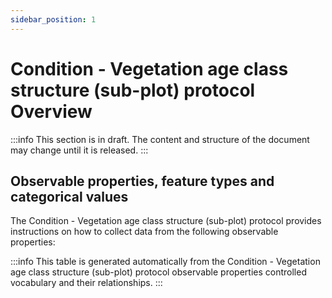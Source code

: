 ```yaml
---
sidebar_position: 1
---
```



# Condition - Vegetation age class structure (sub-plot) protocol Overview

:::info
This section is in draft. The content and structure of the document may change until it is released.
:::

## Observable properties, feature types and categorical values

The Condition - Vegetation age class structure (sub-plot) protocol provides instructions on how to collect data from the following observable properties:

<OverviewTable moduleOpCollectionUri="https://linked.data.gov.au/def/nrm/39b279f5-f026-4fe4-8c01-d1c5d3af6f3c" />

:::info
This table is generated automatically from the Condition - Vegetation age class structure (sub-plot) protocol observable properties controlled vocabulary and their relationships.
:::
